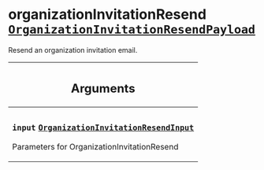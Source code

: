 <!--
  _____   ____    _   _  ____ _______   ______ _____ _____ _______
  |  __  / __   |  | |/ __ __   __| |  ____|  __ _   _|__   __|
  | |  | | |  | | |  | | |  | | | |    | |__  | |  | || |    | |
  | |  | | |  | | | . ` | |  | | | |    |  __| | |  | || |    | |
  | |__| | |__| | | |  | |__| | | |    | |____| |__| || |_   | |
  |_____/ ____/  |_| _|____/  |_|    |______|_____/_____|  |_|
  This file is auto-generated by script/generate_graphql_api_content.sh,
  please build the schema.json by running `rails api:graph:export`
  with https://github.com/buildkite/buildkite/,
  replace the content in data/graphql_data_schema.json
  and run the generation script `./scripts/generate-graphql-api-content.sh`.
-->
<!-- vale off -->

<h1 class="has-pills" data-algolia-exclude>
  organizationInvitationResend
  <a href="/docs/apis/graphql/schemas/object/organizationinvitationresendpayload" class="pill pill--object pill--normal-case pill--large" title="Go to OBJECT OrganizationInvitationResendPayload"><code>OrganizationInvitationResendPayload</code></a>

</h1>
<!-- vale on -->

<p>Resend an organization invitation email.</p>

<table class="responsive-table responsive-table--single-column-rows">
  <thead>
    <th>
      <h2 data-algolia-exclude>Arguments</h2>
    </th>
  </thead>
  <tbody>
    <tr>
      <td>
        <h3 class="is-small has-pills">
          <code>input</code>
          <a
            href="/docs/apis/graphql/schemas/input_object/organizationinvitationresendinput"
            class="pill pill--input_object pill--normal-case pill--medium"
            title="Go to INPUT_OBJECT OrganizationInvitationResendInput"
          >
            <code>OrganizationInvitationResendInput</code>
          </a>
        </h3>
        <p>Parameters for OrganizationInvitationResend</p>
      </td>
    </tr>
  </tbody>
</table>
